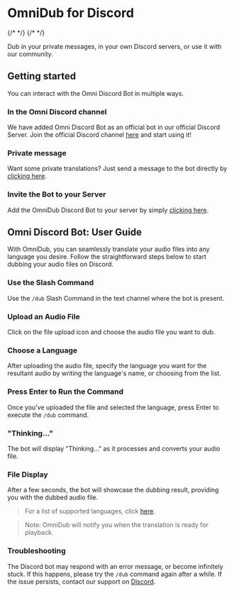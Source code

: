 
# OmniDub for Discord

<div style={{
    display: 'flex',
    alignItems: 'center',
    justifyContent: 'center',
    height: 'fit',
    marginTop: '1.5rem',
}}>
{/* <Bleed> */}
    <ReactPlayer style={{
        display: 'flex',
        flex: 1,
        width: '100%',
        height: '100%',
        minHeight: 'fit'
    }} url='https://youtu.be/VrKg1WPw9LU' autoPlay muted={true} controls={true}/>
{/* </Bleed> */}
</div>

Dub in your private messages, in your own Discord servers, or use it with our community.

## Getting started

You can interact with the Omni Discord Bot in multiple ways.

### In the Omni Discord channel

We have added Omni Discord Bot as an official bot in our official Discord Server. Join the official Discord channel [here](https://discord.gg/2QUhbAKyku) and start using it!

### Private message

Want some private translations? Just send a message to the bot directly by [clicking here](https://discordapp.com/users/1176584649569476618).

### Invite the Bot to your Server

Add the OmniDub Discord Bot to your server by simply [clicking here](https://discord.com/api/oauth2/authorize?client_id=1176584649569476618&permissions=964757425216&scope=bot%20applications.commands).


## Omni Discord Bot: User Guide

With OmniDub, you can seamlessly translate your audio files into any language you desire. Follow the straightforward steps below to start dubbing your audio files on Discord.

### Use the Slash Command
Use the `/dub` Slash Command in the text channel where the bot is present.

### Upload an Audio File
Click on the file upload icon and choose the audio file you want to dub.

### Choose a Language
After uploading the audio file, specify the language you want for the resultant audio by writing the language's name, or choosing from the list.

### Press Enter to Run the Command
Once you've uploaded the file and selected the language, press Enter to execute the `/dub` command.

### "Thinking..."
The bot will display "Thinking..." as it processes and converts your audio file.

### File Display
After a few seconds, the bot will showcase the dubbing result, providing you with the dubbed audio file.

> For a list of supported languages, click [here](./supported-languages).

> Note: OmniDub will notify you when the translation is ready for playback.

### Troubleshooting

The Discord bot may respond with an error message, or become infinitely stuck. If this happens, please try the `/dub` command again after a while. If the issue persists, contact our support on [Discord](https://discord.gg/8a3A2EcrEC).